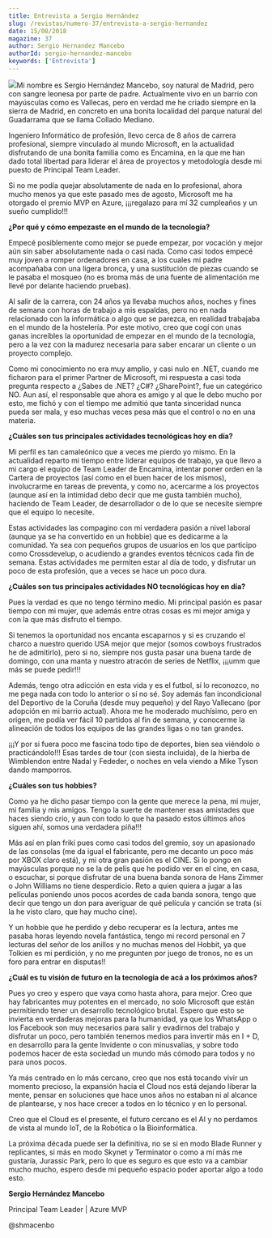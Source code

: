 ```yaml
---
title: Entrevista a Sergio Hernández
slug: /revistas/numero-37/entrevista-a-sergio-hernandez
date: 15/08/2018
magazine: 37
author: Sergio Hernandez Mancebo
authorId: sergio-hernandez-mancebo
keywords: ['Entrevista']
---
```






![](/../images/autores/sergio-hernandez-mancebo.png#author)Mi nombre es Sergio Hernández Mancebo, soy natural de Madrid, pero con sangre leonesa por parte de padre. Actualmente vivo en un barrio con mayúsculas como es Vallecas, pero en verdad me he criado siempre en la sierra de Madrid, en concreto en una bonita localidad del parque natural del Guadarrama que se llama Collado Mediano.

Ingeniero Informático de profesión, llevo cerca de 8 años de carrera profesional, siempre vinculado al mundo Microsoft, en la actualidad disfrutando de una bonita familia como es Encamina, en la que me han dado total libertad para liderar el área de proyectos y metodología desde mi puesto de Principal Team Leader.

Si no me podía quejar absolutamente de nada en lo profesional, ahora mucho menos ya que este pasado mes de agosto, Microsoft me ha otorgado el premio MVP en Azure, ¡¡¡regalazo para mí 32 cumpleaños y un sueño cumplido!!!



**¿Por qué y cómo empezaste en el mundo de la tecnología?**

Empecé posiblemente como mejor se puede empezar, por vocación y mejor aún sin saber absolutamente nada o casi nada. Como casi todos empecé muy joven a romper ordenadores en casa, a los cuales mi padre acompañaba con una ligera bronca, y una sustitución de piezas cuando se le pasaba el mosqueo (no es broma más de una fuente de alimentación me llevé por delante haciendo pruebas).

Al salir de la carrera, con 24 años ya llevaba muchos años, noches y fines de semana con horas de trabajo a mis espaldas, pero no en nada relacionado con la informática o algo que se parezca, en realidad trabajaba en el mundo de la hostelería. Por este motivo, creo que cogí con unas ganas increíbles la oportunidad de empezar en el mundo de la tecnología, pero a la vez con la madurez necesaria para saber encarar un cliente o un proyecto complejo.

Como mi conocimiento no era muy amplio, y casi nulo en .NET, cuando me ficharon para el primer Partner de Microsoft, mi respuesta a casi toda pregunta respecto a ¿Sabes de .NET? ¿C#? ¿SharePoint?, fue un categórico NO. Aun así, el responsable que ahora es amigo y al que le debo mucho por esto, me fichó y con el tiempo me admitió que tanta sinceridad nunca pueda ser mala, y eso muchas veces pesa más que el control o no en una materia.

**¿Cuáles son tus principales actividades tecnológicas hoy en día?**

Mi perfil es tan camaleónico que a veces me pierdo yo mismo. En la actualidad reparto mi tiempo entre liderar equipos de trabajo, ya que llevo a mi cargo el equipo de Team Leader de Encamina, intentar poner orden en la Cartera de proyectos (así como en el buen hacer de los mismos), involucrarme en tareas de preventa, y como no, acercarme a los proyectos (aunque así en la intimidad debo decir que me gusta también mucho), haciendo de Team Leader, de desarrollador o de lo que se necesite siempre que el equipo lo necesite.

Estas actividades las compagino con mi verdadera pasión a nivel laboral (aunque ya se ha convertido en un hobbie) que es dedicarme a la comunidad. Ya sea con pequeños grupos de usuarios en los que participo como Crossdevelup, o acudiendo a grandes eventos técnicos cada fin de semana. Estas actividades me permiten estar al día de todo, y disfrutar un poco de esta profesión, que a veces se hace un poco dura.

**¿Cuáles son tus principales actividades NO tecnológicas hoy en día?**

Pues la verdad es que no tengo término medio. Mi principal pasión es pasar tiempo con mi mujer, que además entre otras cosas es mi mejor amiga y con la que más disfruto el tiempo.

Si tenemos la oportunidad nos encanta escaparnos y si es cruzando el charco a nuestro querido USA mejor que mejor (somos cowboys frustrados he de admitirlo), pero si no, siempre nos gusta pasar una buena tarde de domingo, con una manta y nuestro atracón de series de Netflix, ¡¡¡umm que más se puede pedir!!!

Además, tengo otra adicción en esta vida y es el futbol, sí lo reconozco, no me pega nada con todo lo anterior o sí no sé. Soy además fan incondicional del Deportivo de la Coruña (desde muy pequeño) y del Rayo Vallecano (por adopción en mi barrio actual). Ahora me he moderado muchísimo, pero en origen, me podía ver fácil 10 partidos al fin de semana, y conocerme la alineación de todos los equipos de las grandes ligas o no tan grandes.

¡¡¡Y por si fuera poco me fascina todo tipo de deportes, bien sea viéndolo o practicándolo!!!
 Esas tardes de tour (con siesta incluida), de la hierba de Wimblendon entre Nadal y Fededer, o noches en vela viendo a Mike Tyson dando mamporros.

**¿Cuáles son tus hobbies?**

Como ya he dicho pasar tiempo con la gente que merece la pena, mi mujer, mi familia y mis amigos. Tengo la suerte de mantener esas amistades que haces siendo crio, y aun con todo lo que ha pasado estos últimos años siguen ahí, somos una verdadera piña!!!

Más así en plan friki pues como casi todos del gremio, soy un apasionado de las consolas (me da igual el fabricante, pero me decanto un poco más por XBOX claro está), y mi otra gran pasión es el CINE. Si lo pongo en mayúsculas porque no se la de pelis que he podido ver en el cine, en casa, o escuchar, si porque disfrutar de una buena banda sonora de Hans Zimmer o John Williams no tiene desperdicio. Reto a quien quiera a jugar a las películas poniendo unos pocos acordes de cada banda sonora, tengo que decir que tengo un don para averiguar de qué película y canción se trata (si la he visto claro, que hay mucho cine).

Y un hobbie que he perdido y debo recuperar es la lectura, antes me pasaba horas leyendo novela fantástica, tengo mi record personal en 7 lecturas del señor de los anillos y no muchas menos del Hobbit, ya que Tolkien es mi perdición, y no me pregunten por juego de tronos, no es un foro para entrar en disputas!!

**¿Cuál es tu visión de futuro en la tecnología de acá a los próximos años?**

Pues yo creo y espero que vaya como hasta ahora, para mejor. Creo que hay fabricantes muy potentes en el mercado, no solo Microsoft que están permitiendo tener un desarrollo tecnológico brutal. Espero que esto se invierta en verdaderas mejoras para la humanidad, ya que los WhatsApp o los Facebook son muy necesarios para salir y evadirnos del trabajo y disfrutar un poco, pero también tenemos medios para invertir más en I + D, en desarrollo para la gente Invidente o con minusvalías, y sobre todo podemos hacer de esta sociedad un mundo más cómodo para todos y no para unos pocos.

Ya más centrado en lo más cercano, creo que nos está tocando vivir un momento precioso, la expansión hacia el Cloud nos está dejando liberar la mente, pensar en soluciones que hace unos años no estaban ni al alcance de plantearse, y nos hace crecer a todos en lo técnico y en lo personal.

Creo que el Cloud es el presente, el futuro cercano es el AI y no perdamos de vista al mundo IoT, de la Robótica o la Bioinformática.

La próxima década puede ser la definitiva, no se si en modo Blade Runner y replicantes, si más en modo Skynet y Terminator o como a mí más me gustaría, Jurassic Park, pero lo que es seguro es que esto va a cambiar mucho mucho, espero desde mi pequeño espacio poder aportar algo a todo esto.



**Sergio Hernández Mancebo**

Principal Team Leader | Azure MVP

@shmacenbo

